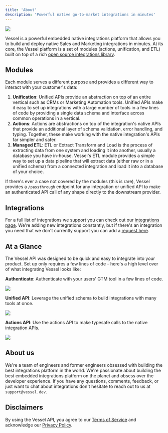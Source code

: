 ```yaml
---
title: 'About'
description: 'Powerful native go-to-market integrations in minutes'
---
```


<img src='/images/home-cover.png' />

Vessel is a powerful embedded native integrations platform that allows you to build and deploy native Sales and Marketing integrations in minutes. At its core, the Vessel platform is a set of modules (actions, unification, and ETL) built on top of a rich [open source integrations library](https://github.com/vesselapi/integrations).

## Modules

Each module serves a different purpose and provides a different way to interact with your customer's data:

1. **Unification**: Unified APIs provide an abstraction on top of an entire vertical such as CRMs or Marketing Automation tools. Unified APIs make it easy to set up integrations with a large number of tools in a few lines of code by providing a single data schema and interface across common operations in a vertical.
2. **Actions**: Actions are abstractions on top of the integration's native APIs that provide an additional layer of schema validation, error handling, and typing. Together, these make working with the native integration's APIs far simpler and safer.
3. **Managed ETL**: ETL or Extract Transform and Load is the process of extracting data from one system and loading it into another, usually a database you have in-house. Vessel's ETL module provides a simple way to set up a data pipeline that will extract data (either raw or in a unified schema) from a connected integration and load it into a database of your choice.

If there's ever a case not covered by the modules (this is rare), Vessel provides a `/passthrough` endpoint for any integration or unified API to make an authenticated API call of any shape directly to the downstream provider.

## Integrations

For a full list of integrations we support you can check out our [integrations page](https://www.vessel.dev/integrations). We're adding new integrations constantly, but if there's an integration you need that we don't currently support you can add a [request here](https://vesselapi.canny.io/).

## At a Glance

The Vessel API was designed to be quick and easy to integrate into your product. Set up only requires a few lines of code - here's a high level over of what integrating Vessel looks like:

**Authenticate**: Authenticate with your users' GTM tool in a few lines of code.

<Frame>
  <img src='../../images/usage/modal.png' />
</Frame>

**Unified API**: Leverage the unified schema to build integrations with many tools at once.

<Frame>
  <img src='../../images/usage/unified.png' />
</Frame>

**Actions API**: Use the actions API to make typesafe calls to the native integration APIs.

<Frame>
  <img src='../../images/usage/actions.png' />
</Frame>

## About us

We're a team of engineers and former engineers obsessed with building the best integrations platform in the world. We're passionate about building the best embedded integrations platform on the planet and obsess over the developer experience. If you have any questions, comments, feedback, or just want to chat about integrations don't hesitate to reach out to us at `support@vessel.dev`.

## Disclaimers

By using the Vessel API, you agree to our [Terms of Service](https://drive.google.com/file/d/1MAhix9lfQdMW7B600vYeMNtdY3vnQzIQ/view) and acknowledge our [Privacy Policy](https://drive.google.com/file/d/1AnNdqjvqEU_IhqhzSYUbAuk0nOEGJuNF/view).
